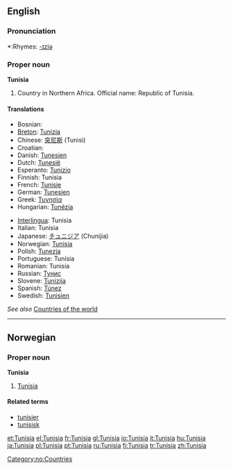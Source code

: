 ==English==

===Pronunciation===
*:Rhymes: [[Rhymes:English:-ɪziə|-ɪziə]]

===Proper noun===
'''Tunisia'''

# Country in Northern Africa. Official name: Republic of Tunisia.

====Translations====
{{top}}
*Bosnian: {{t|bs|Tunis|m}}
*[[Breton]]: [[Tunizia]]
*Chinese: [[突尼斯]] (Tunisi)
*Croatian: {{t|hr|Tunis|m}}
*Danish: [[Tunesien]]
*Dutch: [[Tunesië]]
*Esperanto: [[Tunizio]]
*Finnish: Tunisia
*French: [[Tunisie]] {{f}}
*German: [[Tunesien]]
*Greek: [[Τυνησία]] {{f}}
*Hungarian: [[Tunézia]]
{{mid}}
*[[Interlingua]]: Tunisia
*Italian: Tunisia {{f}}
*Japanese: [[チュニジア]] (Chunijia)
*Norwegian: [[#Norwegian|Tunisia]]
*Polish: [[Tunezja]]
*Portuguese: Tunísia
*Romanian: Tunisia {{f}}
*Russian: [[Тунис]]
*Slovene: [[Tunizija]] {{f}}
*Spanish: [[Túnez]]
*Swedish: [[Tunisien]]
{{bottom}}

''See also'' [[Countries of the world]]

----

==Norwegian==

===Proper noun===
'''Tunisia'''

# [[#English|Tunisia]]

====Related terms====
*[[tunisier]]
*[[tunisisk]]

[[Category:no:Countries]]

[[et:Tunisia]]
[[el:Tunisia]]
[[fr:Tunisia]]
[[gl:Tunisia]]
[[io:Tunisia]]
[[it:Tunisia]]
[[hu:Tunisia]]
[[ja:Tunisia]]
[[pl:Tunisia]]
[[pt:Tunisia]]
[[ru:Tunisia]]
[[fi:Tunisia]]
[[tr:Tunisia]]
[[zh:Tunisia]]